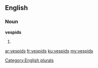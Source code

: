 ==English==

===Noun===
'''vespids'''

# {{plural of|[[vespid]]}}

[[Category:English plurals]]

[[ar:vespids]]
[[fr:vespids]]
[[ku:vespids]]
[[my:vespids]]